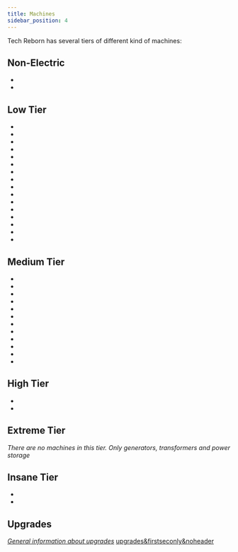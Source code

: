 ```yaml
---
title: Machines
sidebar_position: 4
---
```


<ItemImage file="grinder" alt="Machines" size="200" />

Tech Reborn has several tiers of different kind of machines:

## Non-Electric

- <McItem slug="techreborn:iron_alloy_furnace"/>
- <McItem slug="techreborn:iron_furnace"/>

## Low Tier

- <McItem slug="techreborn:alloy_smelter"/>
- <McItem slug="techreborn:auto_crafting_table"/>
- <McItem slug="techreborn:compressor"/>
- <McItem slug="techreborn:electric_furnace"/>
- <McItem slug="techreborn:extractor"/>
- <McItem slug="techreborn:greenhouse_controller"/>
- <McItem slug="techreborn:grinder"/>
- <McItem slug="techreborn:industrial_centrifuge"/>
- <McItem slug="techreborn:recycler"/>
- <McItem slug="techreborn:rolling_machine"/>
- <McItem slug="techreborn:scrapbox-inator"/>
- <McItem slug="techreborn:solid_canning_machine"/>
- <McItem slug="techreborn:wire_mill"/>
- <McItem slug="techreborn:elevator"/>
- <McItem slug="techreborn:block_breaker"/>
- <McItem slug="techreborn:block_placer"/>

## Medium Tier

- <McItem slug="techreborn:assembling_machine"/>
- <McItem slug="techreborn:chemical_reactor"/>
- <McItem slug="techreborn:distillation_tower"/>
- <McItem slug="techreborn:implosion_compressor"/>
- <McItem slug="techreborn:industrial_blast_furnace"/>
- <McItem slug="techreborn:industrial_electrolyzer"/>
- <McItem slug="techreborn:industrial_grinder"/>
- <McItem slug="techreborn:saw_mill"/>
- <McItem slug="techreborn:vacuum_freezer"/>
- <McItem slug="techreborn:pump"/>
- <McItem slug="techreborn:fishing_station"/>
- <McItem slug="techreborn:launchpad"/>

## High Tier

- <McItem slug="techreborn:Charge_O_Mat"/>
- <McItem slug="techreborn:fluid_replicator"/>

## Extreme Tier

  *There are no machines in this tier. Only generators, transformers and power storage*

## Insane Tier
- <McItem slug="techreborn:fusion_control_computer"/>
- <McItem slug="techreborn:matter_fabricator"/>

## Upgrades

*[General information about upgrades](/energy/machines/upgrades)* [upgrades&firstseconly&noheader](/section>/energy/machines/upgrades&firstseconly&noheader)
